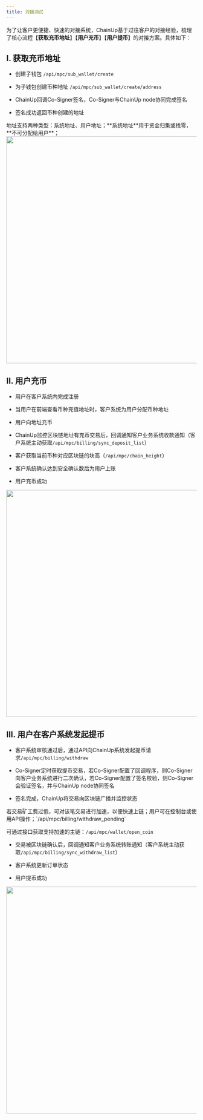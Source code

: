 ---
title: 对接测试
---

为了让客户更便捷、快速的对接系统，ChainUp基于过往客户的对接经验，梳理了核心流程【**获取充币地址**】【**用户充币**】【**用户提币**】的对接方案。具体如下：

## I. 获取充币地址

* 创建子钱包 `/api/mpc/sub_wallet/create`

* 为子钱包创建币种地址 `/api/mpc/sub_wallet/create/address`

* ChainUp回调Co-Signer签名，Co-Signer与ChainUp node协同完成签名

* 签名成功返回币种创建的地址

<Warning>
地址支持两种类型：系统地址、用户地址；**系统地址**用于资金归集或找零，**不可分配给用户**；
</Warning>

<div className="w-full flex items-center justify-center">
    <img src="/images/apis/mpc-get-address_cn.png" width="600"/>
</div>


## II. 用户充币
* 用户在客户系统内完成注册

* 当用户在前端查看币种充值地址时，客户系统为用户分配币种地址

* 用户向地址充币

* ChainUp监控区块链地址有充币交易后，回调通知客户业务系统收款通知（客户系统主动获取`/api/mpc/billing/sync_deposit_list`）

* 客户获取当前币种对应区块链的块高（`/api/mpc/chain_height`）

* 客户系统确认达到安全确认数后为用户上账

* 用户充币成功

<div className="w-full flex items-center justify-center">
    <img src="/images/apis/mpc-user-deposit_cn.png" width="600"/>
</div>

## III. 用户在客户系统发起提币

* 客户系统审核通过后，通过API向ChainUp系统发起提币请求`/api/mpc/billing/withdraw`

* Co-Signer定时获取提币交易，若Co-Signer配置了回调程序，则Co-Signer向客户业务系统进行二次确认，若Co-Signer配置了签名校验，则Co-Signer会验证签名，并与ChainUp node协同签名

* 签名完成，ChainUp将交易向区块链广播并监控状态

<Tip>
若交易矿工费过低，可对该笔交易进行加速，以便快速上链；用户可在控制台或使用API操作；`/api/mpc/billing/withdraw_pending`

可通过接口获取支持加速的主链：`/api/mpc/wallet/open_coin`
</Tip>

* 交易被区块链确认后，回调通知客户业务系统转账通知（客户系统主动获取`/api/mpc/billing/sync_withdraw_list`）

* 客户系统更新订单状态

* 用户提币成功

<div className="w-full flex items-center justify-center">
    <img src="/images/apis/mpc-user-withdraw_cn.png" width="600"/>
</div>